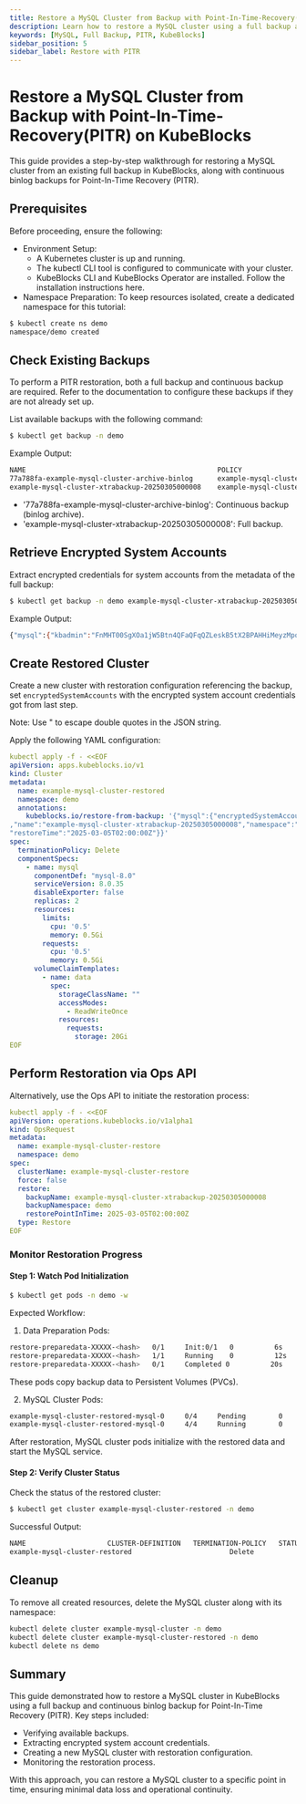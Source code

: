 ```yaml
---
title: Restore a MySQL Cluster from Backup with Point-In-Time-Recovery(PITR) on KubeBlocks
description: Learn how to restore a MySQL cluster using a full backup and continuous binlog backup for Point-In-Time Recovery (PITR) on KubeBlocks.
keywords: [MySQL, Full Backup, PITR, KubeBlocks]
sidebar_position: 5
sidebar_label: Restore with PITR
---
```



# Restore a MySQL Cluster from Backup with Point-In-Time-Recovery(PITR) on KubeBlocks

This guide provides a step-by-step walkthrough for restoring a MySQL cluster from an existing full backup in KubeBlocks, along with continuous binlog backups for Point-In-Time Recovery (PITR).

## Prerequisites
Before proceeding, ensure the following:
- Environment Setup:
  - A Kubernetes cluster is up and running.
  - The kubectl CLI tool is configured to communicate with your cluster.
  - KubeBlocks CLI and KubeBlocks Operator are installed. Follow the installation instructions here.
- Namespace Preparation: To keep resources isolated, create a dedicated namespace for this tutorial:

```bash
$ kubectl create ns demo
namespace/demo created
```

## Check Existing Backups
To perform a PITR restoration, both a full backup and continuous backup are required. Refer to the documentation to configure these backups if they are not already set up.

List available backups with the following command:
```bash
$ kubectl get backup -n demo
```

Example Output:
```bash
NAME                                               POLICY                                      METHOD           REPO      STATUS      TOTAL-SIZE   DURATION   DELETION-POLICY   CREATION-TIME          COMPLETION-TIME        EXPIRATION-TIME
77a788fa-example-mysql-cluster-archive-binlog      example-mysql-cluster-mysql-backup-policy   archive-binlog   s3-repo   Running     2110030                 Delete            2025-03-04T02:28:55Z                          2025-04-03T02:28:55Z
example-mysql-cluster-xtrabackup-20250305000008    example-mysql-cluster-mysql-backup-policy   xtrabackup       s3-repo   Completed   3102161      18s        Delete            2025-03-05T00:00:11Z   2025-03-05T00:00:29Z   2025-04-04T00:00:29Z
```
- '77a788fa-example-mysql-cluster-archive-binlog': Continuous backup (binlog archive).
- 'example-mysql-cluster-xtrabackup-20250305000008': Full backup.

<Tabs>

<TabItem value="clusterAPI" label="Use the Cluster API" default>

## Retrieve Encrypted System Accounts
Extract encrypted credentials for system accounts from the metadata of the full backup:

```bash
$ kubectl get backup -n demo example-mysql-cluster-xtrabackup-20250305000008 -o jsonpath='{.metadata.annotations.kubeblocks\.io/encrypted-system-accounts}'
```

Example Output:
```bash
{"mysql":{"kbadmin":"FnMHT00SgXOa1jW5Btn4QFaQFqQZLeskB5tX2BPAHHiMeyzMpo+7nKcSS9w=","kbdataprotection":"Ks7GPfiIhSer82V148uTBnx6EJnZXWm0L0uPY1xHGTbuCrmLOpbGZJtVnSU=","kbmonitoring":"rozLsobWpyoM7vcAEs+KzscWl8JIo5vAmn/Q3RZXBddnXTfC0QHKcE5Ag0g=","kbprobe":"Ty+9FrhwoL29iWQzqSBbRZrt7Kqupe9qkAXyIpaeAZpCLXAJ1rjYTETpdpg=","kbreplicator":"PNBvw1HHWMf1xNkmaoR5pXuhCuADVrKqnV2+UsAvCR0xfopDU/SmGgmSPSg=","proxysql":"XntOn+6PzLC9eDXZFe4RI8kkWQLwXh4pSuRZ7hfasVn/o4ih82JJC6i1yIc=","root":"V3euqbJR8ARzgXhGTFPk4t+Rp8NTyjagb/IETEpYTOL2FScakRM="}}
```

## Create Restored Cluster

Create a new cluster with restoration configuration referencing the backup, set `encryptedSystemAccounts` with the encrypted system account credentials got from last step.

Note: Use \" to escape double quotes in the JSON string.

Apply the following YAML configuration:
```yaml
kubectl apply -f - <<EOF
apiVersion: apps.kubeblocks.io/v1
kind: Cluster
metadata:
  name: example-mysql-cluster-restored
  namespace: demo
  annotations:
    kubeblocks.io/restore-from-backup: '{"mysql":{"encryptedSystemAccounts":"{\"kbadmin\":\"FnMHT00SgXOa1jW5Btn4QFaQFqQZLeskB5tX2BPAHHiMeyzMpo+7nKcSS9w=\",\"kbdataprotection\":\"Ks7GPfiIhSer82V148uTBnx6EJnZXWm0L0uPY1xHGTbuCrmLOpbGZJtVnSU=\",\"kbmonitoring\":\"rozLsobWpyoM7vcAEs+KzscWl8JIo5vAmn/Q3RZXBddnXTfC0QHKcE5Ag0g=\",\"kbprobe\":\"Ty+9FrhwoL29iWQzqSBbRZrt7Kqupe9qkAXyIpaeAZpCLXAJ1rjYTETpdpg=\",\"kbreplicator\":\"PNBvw1HHWMf1xNkmaoR5pXuhCuADVrKqnV2+UsAvCR0xfopDU/SmGgmSPSg=\",\"proxysql\":\"XntOn+6PzLC9eDXZFe4RI8kkWQLwXh4pSuRZ7hfasVn/o4ih82JJC6i1yIc=\",\"root\":\"V3euqbJR8ARzgXhGTFPk4t+Rp8NTyjagb/IETEpYTOL2FScakRM=\"}"
,"name":"example-mysql-cluster-xtrabackup-20250305000008","namespace":"demo","volumeRestorePolicy":"Parallel",
"restoreTime":"2025-03-05T02:00:00Z"}}'
spec:
  terminationPolicy: Delete
  componentSpecs:
    - name: mysql
      componentDef: "mysql-8.0"
      serviceVersion: 8.0.35
      disableExporter: false
      replicas: 2
      resources:
        limits:
          cpu: '0.5'
          memory: 0.5Gi
        requests:
          cpu: '0.5'
          memory: 0.5Gi
      volumeClaimTemplates:
        - name: data
          spec:
            storageClassName: ""
            accessModes:
              - ReadWriteOnce
            resources:
              requests:
                storage: 20Gi
EOF
```

</TabItem>

<TabItem value="opsAPI" label="Use the Ops API">


## Perform Restoration via Ops API

Alternatively, use the Ops API to initiate the restoration process:

```yaml
kubectl apply -f - <<EOF
apiVersion: operations.kubeblocks.io/v1alpha1
kind: OpsRequest
metadata:
  name: example-mysql-cluster-restore
  namespace: demo
spec:
  clusterName: example-mysql-cluster-restore
  force: false
  restore:
    backupName: example-mysql-cluster-xtrabackup-20250305000008
    backupNamespace: demo
    restorePointInTime: 2025-03-05T02:00:00Z
  type: Restore
EOF
```

</TabItem>

</Tabs>


### Monitor Restoration Progress

#### Step 1: Watch Pod Initialization
```bash
$ kubectl get pods -n demo -w
```

Expected Workflow:

1. Data Preparation Pods:
```bash
restore-preparedata-XXXXX-<hash>   0/1     Init:0/1   0          6s
restore-preparedata-XXXXX-<hash>   1/1     Running    0          12s
restore-preparedata-XXXXX-<hash>   0/1     Completed 0          20s
```
These pods copy backup data to Persistent Volumes (PVCs).


2. MySQL Cluster Pods:
```bash
example-mysql-cluster-restored-mysql-0     0/4     Pending        0          0s
example-mysql-cluster-restored-mysql-0     4/4     Running        0          20s
```
After restoration, MySQL cluster pods initialize with the restored data and start the MySQL service.

#### Step 2: Verify Cluster Status
Check the status of the restored cluster:
```bash
$ kubectl get cluster example-mysql-cluster-restored -n demo
```
Successful Output:
```bash
NAME                    CLUSTER-DEFINITION   TERMINATION-POLICY   STATUS    AGE
example-mysql-cluster-restored                        Delete               Running   97s
```

## Cleanup
To remove all created resources, delete the MySQL cluster along with its namespace:

```bash
kubectl delete cluster example-mysql-cluster -n demo
kubectl delete cluster example-mysql-cluster-restored -n demo
kubectl delete ns demo
```

## Summary
This guide demonstrated how to restore a MySQL cluster in KubeBlocks using a full backup and continuous binlog backup for Point-In-Time Recovery (PITR). Key steps included:
- Verifying available backups.
- Extracting encrypted system account credentials.
- Creating a new MySQL cluster with restoration configuration.
- Monitoring the restoration process.

With this approach, you can restore a MySQL cluster to a specific point in time, ensuring minimal data loss and operational continuity.

